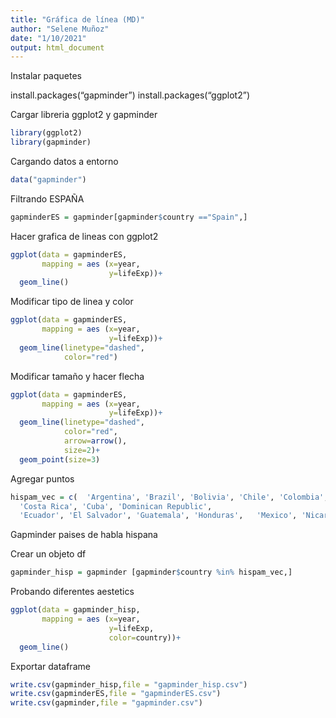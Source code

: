 ```yaml
---
title: "Gráfica de línea (MD)"
author: "Selene Muñoz"
date: "1/10/2021"
output: html_document
---
```


Instalar paquetes 

install.packages("gapminder")
install.packages("ggplot2")


Cargar libreria ggplot2 y gapminder
```r
library(ggplot2)
library(gapminder)
```

Cargando datos a entorno
```r
data("gapminder")
```

Filtrando ESPAÑA
```r
gapminderES = gapminder[gapminder$country =="Spain",]
```

Hacer grafica de lineas con ggplot2
```r
ggplot(data = gapminderES,
       mapping = aes (x=year,
                      y=lifeExp))+
  geom_line()
```

Modificar tipo de linea y color
```r
ggplot(data = gapminderES,
       mapping = aes (x=year,
                      y=lifeExp))+
  geom_line(linetype="dashed",
            color="red")
```

Modificar tamaño y hacer flecha
```r
ggplot(data = gapminderES,
       mapping = aes (x=year,
                      y=lifeExp))+
  geom_line(linetype="dashed",
            color="red",
            arrow=arrow(),
            size=2)+
  geom_point(size=3)
```

Agregar puntos
```r
hispam_vec = c(  'Argentina', 'Brazil', 'Bolivia', 'Chile', 'Colombia',
  'Costa Rica', 'Cuba', 'Dominican Republic',
  'Ecuador', 'El Salvador', 'Guatemala', 'Honduras',   'Mexico', 'Nicaragua', 'Panama', 'Paraguay',   'Peru', 'Uruguay', 'Spain', 'Puerto Rico',   'Venezuela' )
```

Gapminder paises de habla hispana

Crear un objeto df
```r
gapminder_hisp = gapminder [gapminder$country %in% hispam_vec,]
```

Probando diferentes aestetics
```r
ggplot(data = gapminder_hisp,
       mapping = aes (x=year,
                      y=lifeExp,
                      color=country))+
  geom_line()
```

Exportar dataframe
```r
write.csv(gapminder_hisp,file = "gapminder_hisp.csv")
write.csv(gapminderES,file = "gapminderES.csv")
write.csv(gapminder,file = "gapminder.csv")
```
